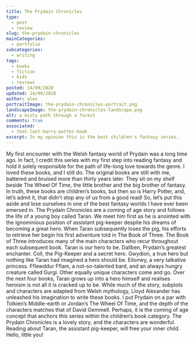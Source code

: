 ```yaml
---
title: The Prydain Chronicles
type: 
  - post
  - review
slug: the-prydain-chronicles
mainCategories: 
  - portfolio
subcategories: 
  - writing
tags:
  - books
  - fiction
  - kids
  - reviews
posted: 14/09/2020
updated: 14/09/2020
author: alex
portraitImage: the-prydain-chronicles-portrait.png
landscapeImage: the-prydain-chronicles-landscape.png
alt: a misty path through a forest
comments: true
associated: 
  - that-last-harry-potter-book
excerpt: In my opinion this is the best children's fantasy series.
---
```


<ReviewBody>

My first encounter with the Welsh fantasy world of Prydain was a long time ago. In fact, I credit this series with my first step into reading fantasy and hold it solely responsible for the path of life-long love towards the genre. I loved these books, and I still do. The original books are still with me, battered and bruised more than thirty years later. They sit on my shelf beside The Wheel Of Time, the little brother and the big brother of fantasy.  
In truth, these books are children’s books, but then so is Harry Potter, and, let’s admit it, that didn’t stop any of us from a good read! So, let’s put this aside and lose ourselves in one of the best fantasy worlds I have ever been emersed in.
The Prydain Chronicles are a coming of age story and follows the life of a young boy called Taran. We meet him first as he is anointed with the ignominious position of assistant pig-keeper despite his dreams of becoming a great hero. When Taran subsequently loses the pig, his efforts to retrieve her begin his first adventure told in The Book of Three.  The Book of Three introduces many of the main characters who recur throughout each subsequent book. Taran is our hero to be. Dallben, Prydain’s greatest enchanter. Coll, the Pig-Keeper and a secret hero. Gwydion, a true hero but nothing like Taran had imagined a hero should be. Eilonwy, a very talkative princess. Fflewddur Fflam, a not-so-talented bard, and an always hungry creature called Gurgi. Other equally unique characters come and go. Over the next four books, Taran grows up into a hero himself and realises heroism is not all it is cracked up to be. 
While much of the story, subplots and characters are adapted from Welsh mythology, Lloyd Alexander has unleashed his imagination to write these books. I put Prydain on a par with Tolkien’s Middle-earth or Jordan’s The Wheel Of Time, and the depth of the characters matches that of David Gemmell. Perhaps, it is the coming of age concept that anchors this series within the children’s book category. 
The Prydain Chronicles is a lovely story, and the characters are wonderful. Reading about Taran, the assistant pig-keeper, will free your inner child. Hello, little you!

</ReviewBody>